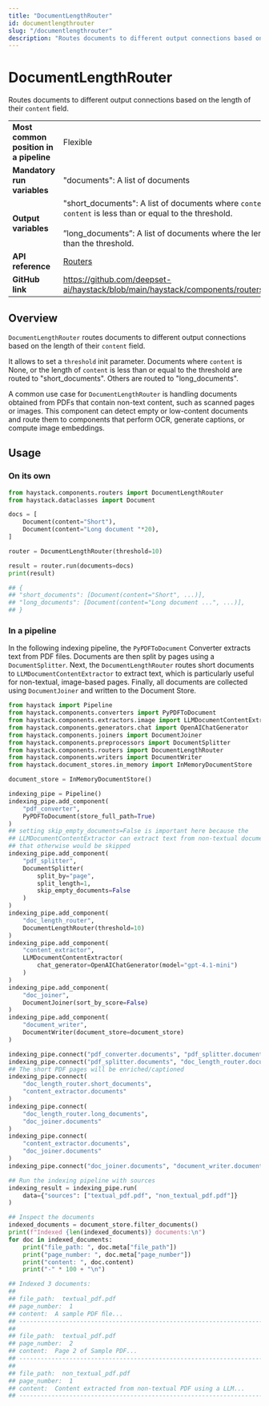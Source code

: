 ```yaml
---
title: "DocumentLengthRouter"
id: documentlengthrouter
slug: "/documentlengthrouter"
description: "Routes documents to different output connections based on the length of their `content` field."
---
```


# DocumentLengthRouter

Routes documents to different output connections based on the length of their `content` field.

|  |  |
| --- | --- |
| **Most common position in a pipeline** | Flexible |
| **Mandatory run variables** | "documents": A list of documents |
| **Output variables** | "short_documents": A list of documents where `content` is None or the length of `content` is less than or equal to the threshold.  <br /> <br />”long_documents”: A list of documents where the length of `content` is greater than the threshold. |
| **API reference** | [Routers](/reference/routers-api) |
| **GitHub link** | https://github.com/deepset-ai/haystack/blob/main/haystack/components/routers/document_length_router.py |

## Overview

`DocumentLengthRouter` routes documents to different output connections based on the length of their `content` field.

It allows to set a `threshold` init parameter. Documents where `content` is None, or the length of `content` is less than or equal to the threshold are routed to "short_documents". Others are routed to "long_documents".

A common use case for `DocumentLengthRouter` is handling documents obtained from PDFs that contain non-text content, such as scanned pages or images. This component can detect empty or low-content documents and route them to components that perform OCR, generate captions, or compute image embeddings.

## Usage

### On its own

```python
from haystack.components.routers import DocumentLengthRouter
from haystack.dataclasses import Document

docs = [
    Document(content="Short"),
    Document(content="Long document "*20),
]

router = DocumentLengthRouter(threshold=10)

result = router.run(documents=docs)
print(result)

## {
## "short_documents": [Document(content="Short", ...)],
## "long_documents": [Document(content="Long document ...", ...)],
## }
```

### In a pipeline

In the following indexing pipeline, the `PyPDFToDocument` Converter extracts text from PDF files. Documents are then split by pages using a `DocumentSplitter`. Next, the `DocumentLengthRouter` routes short documents to `LLMDocumentContentExtractor` to extract text, which is particularly useful for non-textual, image-based pages. Finally, all documents are collected using `DocumentJoiner` and written to the Document Store.

```python
from haystack import Pipeline
from haystack.components.converters import PyPDFToDocument
from haystack.components.extractors.image import LLMDocumentContentExtractor
from haystack.components.generators.chat import OpenAIChatGenerator
from haystack.components.joiners import DocumentJoiner
from haystack.components.preprocessors import DocumentSplitter
from haystack.components.routers import DocumentLengthRouter
from haystack.components.writers import DocumentWriter
from haystack.document_stores.in_memory import InMemoryDocumentStore

document_store = InMemoryDocumentStore()

indexing_pipe = Pipeline()
indexing_pipe.add_component(
    "pdf_converter", 
    PyPDFToDocument(store_full_path=True)
)
## setting skip_empty_documents=False is important here because the
## LLMDocumentContentExtractor can extract text from non-textual documents
## that otherwise would be skipped
indexing_pipe.add_component(
    "pdf_splitter", 
    DocumentSplitter(
        split_by="page", 
        split_length=1, 
        skip_empty_documents=False
    )
)
indexing_pipe.add_component(
    "doc_length_router", 
    DocumentLengthRouter(threshold=10)
)
indexing_pipe.add_component(
    "content_extractor", 
    LLMDocumentContentExtractor(
        chat_generator=OpenAIChatGenerator(model="gpt-4.1-mini")
    )
)
indexing_pipe.add_component(
    "doc_joiner", 
    DocumentJoiner(sort_by_score=False)
)
indexing_pipe.add_component(
    "document_writer", 
    DocumentWriter(document_store=document_store)
)

indexing_pipe.connect("pdf_converter.documents", "pdf_splitter.documents")
indexing_pipe.connect("pdf_splitter.documents", "doc_length_router.documents")
## The short PDF pages will be enriched/captioned
indexing_pipe.connect(
    "doc_length_router.short_documents", 
    "content_extractor.documents"
)
indexing_pipe.connect(
    "doc_length_router.long_documents", 
    "doc_joiner.documents"
)
indexing_pipe.connect(
    "content_extractor.documents", 
    "doc_joiner.documents"
)
indexing_pipe.connect("doc_joiner.documents", "document_writer.documents")

## Run the indexing pipeline with sources
indexing_result = indexing_pipe.run(
    data={"sources": ["textual_pdf.pdf", "non_textual_pdf.pdf"]}
)

## Inspect the documents
indexed_documents = document_store.filter_documents()
print(f"Indexed {len(indexed_documents)} documents:\n")
for doc in indexed_documents:
    print("file_path: ", doc.meta["file_path"])
    print("page_number: ", doc.meta["page_number"])
    print("content: ", doc.content)
    print("-" * 100 + "\n")

## Indexed 3 documents:
## 
## file_path:  textual_pdf.pdf
## page_number:  1
## content:  A sample PDF ﬁle...
## ----------------------------------------------------------------------------------------------------
## 
## file_path:  textual_pdf.pdf
## page_number:  2
## content:  Page 2 of Sample PDF...
## ----------------------------------------------------------------------------------------------------
## 
## file_path:  non_textual_pdf.pdf
## page_number:  1
## content:  Content extracted from non-textual PDF using a LLM...
## ----------------------------------------------------------------------------------------------------
```